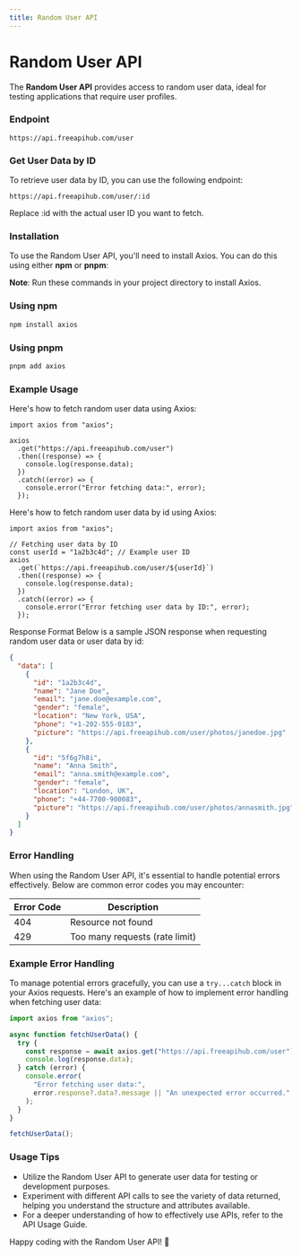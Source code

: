 ```yaml
---
title: Random User API
---
```


# Random User API

The **Random User API** provides access to random user data, ideal for testing applications that require user profiles.

### Endpoint

```shell
https://api.freeapihub.com/user
```

### Get User Data by ID

To retrieve user data by ID, you can use the following endpoint:

```shell
https://api.freeapihub.com/user/:id
```

Replace :id with the actual user ID you want to fetch.

### Installation

To use the Random User API, you'll need to install Axios. You can do this using either **npm** or **pnpm**:

**Note**: Run these commands in your project directory to install Axios.

### Using npm

```bash
npm install axios
```

### Using pnpm

```bash
pnpm add axios
```

### Example Usage

Here's how to fetch random user data using Axios:

```tsx
import axios from "axios";

axios
  .get("https://api.freeapihub.com/user")
  .then((response) => {
    console.log(response.data);
  })
  .catch((error) => {
    console.error("Error fetching data:", error);
  });
```

Here's how to fetch random user data by id using Axios:

```tsx
import axios from "axios";

// Fetching user data by ID
const userId = "1a2b3c4d"; // Example user ID
axios
  .get(`https://api.freeapihub.com/user/${userId}`)
  .then((response) => {
    console.log(response.data);
  })
  .catch((error) => {
    console.error("Error fetching user data by ID:", error);
  });
```

Response Format
Below is a sample JSON response when requesting random user data or user data by id:

```json
{
  "data": [
    {
      "id": "1a2b3c4d",
      "name": "Jane Doe",
      "email": "jane.doe@example.com",
      "gender": "female",
      "location": "New York, USA",
      "phone": "+1-202-555-0183",
      "picture": "https://api.freeapihub.com/user/photos/janedoe.jpg"
    },
    {
      "id": "5f6g7h8i",
      "name": "Anna Smith",
      "email": "anna.smith@example.com",
      "gender": "female",
      "location": "London, UK",
      "phone": "+44-7700-900083",
      "picture": "https://api.freeapihub.com/user/photos/annasmith.jpg"
    }
  ]
}
```

### Error Handling

When using the Random User API, it's essential to handle potential errors effectively. Below are common error codes you may encounter:

| Error Code | Description                    |
| ---------- | ------------------------------ |
| 404        | Resource not found             |
| 429        | Too many requests (rate limit) |

### Example Error Handling

To manage potential errors gracefully, you can use a `try...catch` block in your Axios requests. Here's an example of how to implement error handling when fetching user data:

```javascript
import axios from "axios";

async function fetchUserData() {
  try {
    const response = await axios.get("https://api.freeapihub.com/user");
    console.log(response.data);
  } catch (error) {
    console.error(
      "Error fetching user data:",
      error.response?.data?.message || "An unexpected error occurred."
    );
  }
}

fetchUserData();
```

### Usage Tips

- Utilize the Random User API to generate user data for testing or development purposes.
- Experiment with different API calls to see the variety of data returned, helping you understand the structure and attributes available.
- For a deeper understanding of how to effectively use APIs, refer to the API Usage Guide.

Happy coding with the Random User API! 🎉
